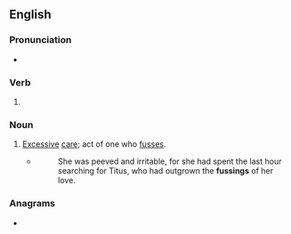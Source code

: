 ==English==

===Pronunciation===
* {{IPA|/ˈfʌsɪŋ/|lang=en}}

===Verb===
{{head|en|present participle}}

# {{present participle of|fuss|lang=en|nocat=1}}

===Noun===
{{en-noun}}

# [[excessive|Excessive]] [[care]]; act of one who [[fuss]]es.
#* {{RQ:Peake Gormenghast}}
#*: She was peeved and irritable, for she had spent the last hour searching for Titus, who had outgrown the '''fussings''' of her love.

===Anagrams===
* {{anagrams|en|a=fginssu|fusings}}